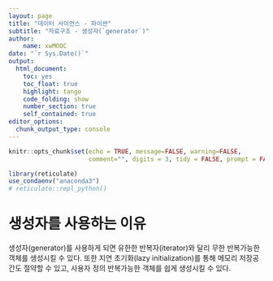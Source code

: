 ```yaml
---
layout: page
title: "데이터 사이언스 - 파이썬"
subtitle: "자료구조 - 생성자(`generator`)"
author:
    name: xwMOOC
date: "`r Sys.Date()`"
output:
  html_document: 
    toc: yes
    toc_float: true
    highlight: tango
    code_folding: show
    number_section: true
    self_contained: true
editor_options: 
  chunk_output_type: console
---
```


```r
knitr::opts_chunk$set(echo = TRUE, message=FALSE, warning=FALSE,
                      comment="", digits = 3, tidy = FALSE, prompt = FALSE, fig.align = 'center')

library(reticulate)
use_condaenv("anaconda3")
# reticulate::repl_python()
```

# 생성자를 사용하는 이유 {#generator-why}

생성자(generator)를 사용하게 되면 유한한 반복자(iterator)와 달리 무한 반복가능한 객체를 생성시킬 수 있다. 또한 지연 초기화(lazy initialization)를 통해 메모리 저장공간도 절약할 수 있고, 사용자 정의 반복가능한 객체를 쉽게 생성시킬 수 있다.

